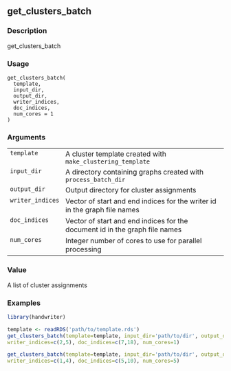 ## get_clusters_batch {.unnumbered}


### Description

get_clusters_batch



### Usage

<pre><code class='language-R'>get_clusters_batch(
  template,
  input_dir,
  output_dir,
  writer_indices,
  doc_indices,
  num_cores = 1
)
</code></pre>


### Arguments

<table>
<tr><td style = "white-space: nowrap; font-family: monospace; vertical-align: top"><code id="template">template</code></td>
<td>
A cluster template created with <code>make_clustering_template</code>
</td></tr>
<tr><td style = "white-space: nowrap; font-family: monospace; vertical-align: top"><code id="input_dir">input_dir</code></td>
<td>
A directory containing graphs created with <code>process_batch_dir</code>
</td></tr>
<tr><td style = "white-space: nowrap; font-family: monospace; vertical-align: top"><code id="output_dir">output_dir</code></td>
<td>
Output directory for cluster assignments
</td></tr>
<tr><td style = "white-space: nowrap; font-family: monospace; vertical-align: top"><code id="writer_indices">writer_indices</code></td>
<td>
Vector of start and end indices for the writer id in
the graph file names
</td></tr>
<tr><td style = "white-space: nowrap; font-family: monospace; vertical-align: top"><code id="doc_indices">doc_indices</code></td>
<td>
Vector of start and end indices for the document id in the
graph file names
</td></tr>
<tr><td style = "white-space: nowrap; font-family: monospace; vertical-align: top"><code id="num_cores">num_cores</code></td>
<td>
Integer number of cores to use for parallel processing
</td></tr>
</table>


### Value

A list of cluster assignments



### Examples
```r
library(handwriter)

template <- readRDS('path/to/template.rds')
get_clusters_batch(template=template, input_dir='path/to/dir', output_dir='path/to/dir',
writer_indices=c(2,5), doc_indices=c(7,18), num_cores=1)

get_clusters_batch(template=template, input_dir='path/to/dir', output_dir='path/to/dir',
writer_indices=c(1,4), doc_indices=c(5,10), num_cores=5)




```
